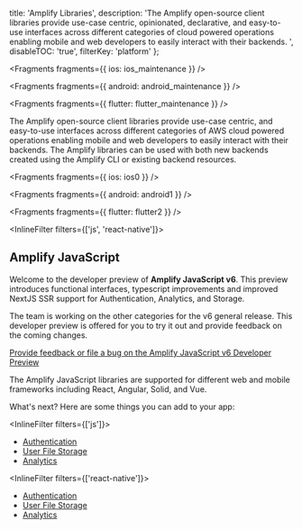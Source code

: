   title: 'Amplify Libraries',
  description:
    'The Amplify open-source client libraries provide use-case centric, opinionated, declarative, and easy-to-use interfaces across different categories of cloud powered operations enabling mobile and web developers to easily interact with their backends. ',
  disableTOC: 'true',
  filterKey: 'platform'
};


<Fragments fragments={{ ios: ios_maintenance }} />


<Fragments fragments={{ android: android_maintenance }} />


<Fragments fragments={{ flutter: flutter_maintenance }} />

The Amplify open-source client libraries provide use-case centric, and easy-to-use interfaces across different categories of AWS cloud powered operations enabling mobile and web developers to easily interact with their backends. The Amplify libraries can be used with both new backends created using the Amplify CLI or existing backend resources.


<Fragments fragments={{ ios: ios0 }} />


<Fragments fragments={{ android: android1 }} />


<Fragments fragments={{ flutter: flutter2 }} />

<InlineFilter filters={['js', 'react-native']}>

## Amplify JavaScript

<Callout warning>

Welcome to the developer preview of **Amplify JavaScript v6**. This preview introduces functional interfaces, typescript improvements and improved NextJS SSR support  for Authentication, Analytics, and Storage.

The team is working on the other categories for the v6 general release. This developer preview is offered for you to try it out and provide feedback on the coming changes. 

[Provide feedback or file a bug on the Amplify JavaScript v6 Developer Preview](https://github.com/aws-amplify/amplify-js/issues/new?assignees=&labels=pending-triage,v6-dev-preview&projects=&template=1.bug_report.yaml)

</Callout>

The Amplify JavaScript libraries are supported for different web and mobile frameworks including React, Angular, Solid, and Vue.

What's next? Here are some things you can add to your app:

<InlineFilter filters={['js']}>

- [Authentication](/lib-v1/auth/getting-started)
- [User File Storage](/lib-v1/storage/getting-started)
- [Analytics](/lib-v1/analytics/getting-started)

</InlineFilter>

<InlineFilter filters={['react-native']}>

- [Authentication](/lib-v1/auth/getting-started)
- [User File Storage](/lib-v1/storage/getting-started)
- [Analytics](/lib-v1/analytics/getting-started)

</InlineFilter>

</InlineFilter>
